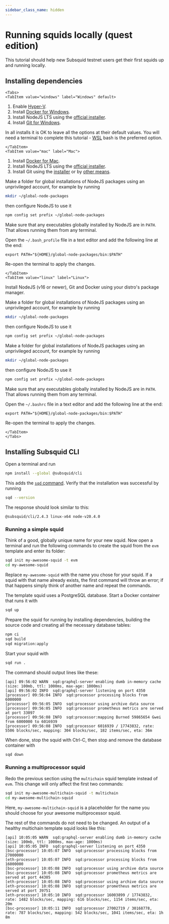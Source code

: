 ```yaml
---
sidebar_class_name: hidden
---
```



# Running squids locally (quest edition)

This tutorial should help new Subsquid testnet users get their first squids up and running locally.

## Installing dependencies

```mdx-code-block
<Tabs>
<TabItem value="windows" label="Windows" default>
```
1. Enable [Hyper-V](https://learn.microsoft.com/en-us/virtualization/hyper-v-on-windows/quick-start/enable-hyper-v).
2. Install [Docker for Windows](https://docs.docker.com/desktop/install/windows-install/).
3. Install NodeJS LTS using the [official installer](https://nodejs.org/en/download).
4. Install [Git for Windows](https://git-scm.com/download/win).

In all installs it is OK to leave all the options at their default values. You will need a terminal to complete this tutorial - [WSL](https://learn.microsoft.com/en-us/windows/wsl/install) bash is the preferred option.
```mdx-code-block
</TabItem>
<TabItem value="mac" label="Mac">
```
1. Install [Docker for Mac](https://docs.docker.com/desktop/install/mac-install/).
2. Install NodeJS LTS using the [official installer](https://nodejs.org/en/download).
3. Install Git using the [installer](https://sourceforge.net/projects/git-osx-installer/) or by [other means](https://git-scm.com/download/mac).

Make a folder for global installations of NodeJS packages using an unprivileged account, for example by running
```bash
mkdir ~/global-node-packages
```
then configure NodeJS to use it
```bash
npm config set prefix ~/global-node-packages
```
Make sure that any executables globally installed by NodeJS are in `PATH`. That allows running them from any terminal.

Open the `~/.bash_profile` file in a text editor and add the following line at the end:
```
export PATH="${HOME}/global-node-packages/bin:$PATH"
```
Re-open the terminal to apply the changes.

```mdx-code-block
</TabItem>
<TabItem value="linux" label="Linux">
```
Install NodeJS (v16 or newer), Git and Docker using your distro's package manager.

Make a folder for global installations of NodeJS packages using an unprivileged account, for example by running
```bash
mkdir ~/global-node-packages
```
then configure NodeJS to use it
```bash
npm config set prefix ~/global-node-packages
```

Make a folder for global installations of NodeJS packages using an unprivileged account, for example by running
```bash
mkdir ~/global-node-packages
```
then configure NodeJS to use it
```bash
npm config set prefix ~/global-node-packages
```
Make sure that any executables globally installed by NodeJS are in `PATH`. That allows running them from any terminal.

Open the `~/.bashrc` file in a text editor and add the following line at the end:
```
export PATH="${HOME}/global-node-packages/bin:$PATH"
```
Re-open the terminal to apply the changes.

```mdx-code-block
</TabItem>
</Tabs>
```

## Installing Subsquid CLI

Open a terminal and run
```bash
npm install --global @subsquid/cli
```
This adds the [`sqd` command](/squid-cli). Verify that the installation was successful by running
```bash
sqd --version
```
The response should look similar to this:
```
@subsquid/cli/2.4.3 linux-x64 node-v20.4.0
```

### Running a simple squid

Think of a good, globally unique name for your new squid. Now open a terminal and run the following commands to create the squid from the `evm` template and enter its folder:
```bash
sqd init my-awesome-squid -t evm
cd my-awesome-squid
```
Replace `my-awesome-squid` with the name you chose for your squid. If a squid with that name already exists, the first command will throw an error; if that happens simply think of another name and repeat the commands.

The template squid uses a PostgreSQL database. Start a Docker container that runs it with
```bash
sqd up
```
Prepare the squid for running by installing dependencies, building the source code and creating all the necessary database tables:
```bash
npm ci
sqd build
sqd migration:apply
```
Start your squid with
```bash
sqd run .
```
The command should output lines like these:
```
[api] 09:56:02 WARN  sqd:graphql-server enabling dumb in-memory cache (size: 100mb, ttl: 1000ms, max-age: 1000ms)
[api] 09:56:02 INFO  sqd:graphql-server listening on port 4350
[processor] 09:56:04 INFO  sqd:processor processing blocks from 6000000
[processor] 09:56:05 INFO  sqd:processor using archive data source
[processor] 09:56:05 INFO  sqd:processor prometheus metrics are served at port 33097
[processor] 09:56:08 INFO  sqd:processor:mapping Burned 59865654 Gwei from 6000000 to 6016939
[processor] 09:56:08 INFO  sqd:processor 6016939 / 17743832, rate: 5506 blocks/sec, mapping: 304 blocks/sec, 182 items/sec, eta: 36m
```
When done, stop the squid with Ctrl-C, then stop and remove the database container with
```bash
sqd down
```

### Running a multiprocessor squid

Redo the previous section using the `multichain` squid template instead of `evm`. This change will only affect the first two commands:
```bash
sqd init my-awesome-multichain-squid -t multichain
cd my-awesome-multichain-squid
```
Here, `my-awesome-multichain-squid` is a placeholder for the name you should choose for your awesome multiprocessor squid.

The rest of the commands do not need to be changed. An output of a healthy multichain template squid looks like this:
```
[api] 10:05:05 WARN  sqd:graphql-server enabling dumb in-memory cache (size: 100mb, ttl: 1000ms, max-age: 1000ms)
[api] 10:05:05 INFO  sqd:graphql-server listening on port 4350
[bsc-processor] 10:05:07 INFO  sqd:processor processing blocks from 27000000
[eth-processor] 10:05:07 INFO  sqd:processor processing blocks from 16000000
[bsc-processor] 10:05:08 INFO  sqd:processor using archive data source
[bsc-processor] 10:05:08 INFO  sqd:processor prometheus metrics are served at port 44305
[eth-processor] 10:05:08 INFO  sqd:processor using archive data source
[eth-processor] 10:05:08 INFO  sqd:processor prometheus metrics are served at port 39751
[eth-processor] 10:05:10 INFO  sqd:processor 16003899 / 17743832, rate: 1482 blocks/sec, mapping: 616 blocks/sec, 1154 items/sec, eta: 20m
[bsc-processor] 10:05:11 INFO  sqd:processor 27002719 / 30168778, rate: 787 blocks/sec, mapping: 542 blocks/sec, 1041 items/sec, eta: 1h 8m
```

